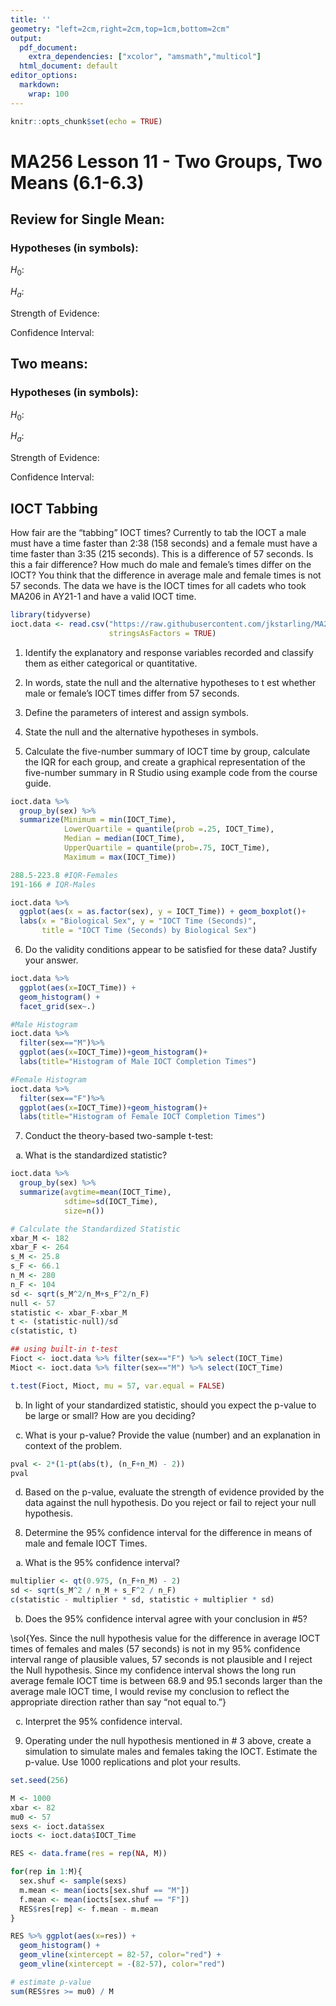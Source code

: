```yaml
---
title: ''
geometry: "left=2cm,right=2cm,top=1cm,bottom=2cm"
output:
  pdf_document:
    extra_dependencies: ["xcolor", "amsmath","multicol"]
  html_document: default
editor_options:
  markdown:
    wrap: 100
---
```


```r
knitr::opts_chunk$set(echo = TRUE)
```

\newcommand{\sol}[1]{\color{blue}  #1 \color{black}}

<!-- \renewcommand{\sol}[1]{} -->
<!-- xcolor standard colors: 
black, blue, brown, cyan, darkgray, green, lime, magenta, olive, orange, red, purple, teal, violet, yellow, etc.  -->


# MA256 Lesson 11 - Two Groups, Two Means (6.1-6.3)

## Review for Single Mean:

### Hypotheses (in symbols):

$H_0:$ \sol{$\mu = \mu_0$}

$H_a:$ \sol{$\mu \ne \mu_0$}

Strength of Evidence:  \sol{Calculate t statistic: $t=\frac{\bar x - \mu_0}{s/\sqrt{n}}$}

\sol{reject $H_0$ for $t$ "more extreme" using the guidlines for appropriate significance level.}

Confidence Interval: \sol{$\bar x \pm t^*_{(1-\alpha/2, n-1)} \times s /\sqrt{n}$}

\sol{reject $H_0$ if $\mu_0$ is NOT in CI.}


## Two means: 

### Hypotheses (in symbols):

$H_0:$ \sol{$\mu_1 - \mu_2 = 0 $}

$H_a:$ \sol{$\mu_1 - \mu_2 \ne 0 $}

Strength of Evidence:  \sol{Calculate t statistic: $t=\frac{\bar x_1 - \bar x_2}{\sqrt{\frac{s_1^2}{n_1}+\frac{s_2^2}{n_2}}}$}


Confidence Interval:  \sol{$\bar x_1 - \bar x_2 \pm t^*_{(1-\alpha/2, n-1)}\sqrt{\frac{s_1^2}{n_1}+\frac{s_2^2}{n_2}}$} 


## IOCT Tabbing

How fair are the "tabbing" IOCT times? Currently to tab the IOCT a male must have a time faster than 2:38 (158 seconds) and a female must have a time faster than 3:35 (215 seconds). This is a difference of 57 seconds.  Is this a fair difference? How much do male and female's times differ on the IOCT? You think that the difference in average male and female times is not 57 seconds. The data we have is the IOCT times for all cadets who took MA206 in AY21-1 and have a valid IOCT time.


```r
library(tidyverse)
ioct.data <- read.csv("https://raw.githubusercontent.com/jkstarling/MA256/main/data/IOCT_tab_data.csv", 
                      stringsAsFactors = TRUE)
```


1. Identify the explanatory and response variables recorded and classify them as either categorical or
quantitative.

\sol{IOCT Times: Quantitative Response Variable \\
Sex: Categorical Explanatory Variable}

2. In words, state the null and the alternative hypotheses to t est whether male or female's IOCT times differ from 57 seconds.

\sol{Null Hypothesis: The difference in the long run average IOCT completion times for males and females is 57 sec.\\
Alt Hypothesis: The difference in the long run average IOCT completion times for males and females is not 57 sec.}

3. Define the parameters of interest and assign symbols.

\sol{$\mu_F$: The long-run average IOCT Completion Times for Females\\
$\mu_M$: The long-run average IOCT Completion Times for Males}


4. State the null and the alternative hypotheses in symbols.

\sol{$H_0: \mu_F - \mu_M = 57$ seconds \\
$H_a: \mu_F - \mu_M \ne  57$ seconds}


5. Calculate the five-number summary of IOCT time by group, calculate the IQR for each group, and create a graphical representation of the five-number summary in R Studio using example code from the course guide.

```r
ioct.data %>%
  group_by(sex) %>%
  summarize(Minimum = min(IOCT_Time),
            LowerQuartile = quantile(prob =.25, IOCT_Time),
            Median = median(IOCT_Time),
            UpperQuartile = quantile(prob=.75, IOCT_Time),
            Maximum = max(IOCT_Time))

288.5-223.8 #IQR-Females
191-166 # IQR-Males

ioct.data %>%
  ggplot(aes(x = as.factor(sex), y = IOCT_Time)) + geom_boxplot()+
  labs(x = "Biological Sex", y = "IOCT Time (Seconds)", 
       title = "IOCT Time (Seconds) by Biological Sex") 
```


6. Do the validity conditions appear to be satisfied for these data? Justify your answer.

```r
ioct.data %>%
  ggplot(aes(x=IOCT_Time)) + 
  geom_histogram() +
  facet_grid(sex~.)

#Male Histogram
ioct.data %>%
  filter(sex=="M")%>%
  ggplot(aes(x=IOCT_Time))+geom_histogram()+
  labs(title="Histogram of Male IOCT Completion Times")

#Female Histogram
ioct.data %>%
  filter(sex=="F")%>%
  ggplot(aes(x=IOCT_Time))+geom_histogram()+
  labs(title="Histogram of Female IOCT Completion Times")
```

\sol{Yes. There are 104 females and 280 males (at least 20 observations each) in the sample and neither distribution for IOCT Times is strongly skewed.}



7. Conduct the theory-based two-sample t-test:

(a) What is the standardized statistic?
```r
ioct.data %>%
  group_by(sex) %>%
  summarize(avgtime=mean(IOCT_Time),
            sdtime=sd(IOCT_Time),
            size=n())

# Calculate the Standardized Statistic
xbar_M <- 182
xbar_F <- 264
s_M <- 25.8
s_F <- 66.1
n_M <- 280
n_F <- 104
sd <- sqrt(s_M^2/n_M+s_F^2/n_F)
null <- 57
statistic <- xbar_F-xbar_M
t <- (statistic-null)/sd
c(statistic, t)

## using built-in t-test
Fioct <- ioct.data %>% filter(sex=="F") %>% select(IOCT_Time)
Mioct <- ioct.data %>% filter(sex=="M") %>% select(IOCT_Time)

t.test(Fioct, Mioct, mu = 57, var.equal = FALSE)
```


(b) In light of your standardized statistic, should you expect the p-value to be large or small? How are you deciding?

\sol{With a t statistic of 3.7523, I have very strong evidence against the null hypothesis so I would expect a very
small p-value (< 0.01).}

(c) What is your p-value? Provide the value (number) and an explanation in context of the problem. 
```r
pval <- 2*(1-pt(abs(t), (n_F+n_M) - 2))
pval
```

\sol{The p-value of 0.0002024 is the probability of observing a long run differene in average IOCT times of 82 seconds assuming the null hypothesis is true.}


(d) Based on the p-value, evaluate the strength of evidence provided by the data against the null hypothesis. Do you reject or fail to reject your null hypothesis.

\sol{Although possible, it is very unlikely that the observed difference in average IOCT completion times for males and females occurred by random chance due to very strong evidence against the null hypothesis . I would reject the null in favor of there being a difference in average IOCT completion times for males and females that is not equal to 57 seconds.}


8. Determine the 95\% confidence interval for the difference in means of male and female IOCT Times.

(a) What is the 95\% confidence interval?

```r
multiplier <- qt(0.975, (n_F+n_M) - 2)
sd <- sqrt(s_M^2 / n_M + s_F^2 / n_F)
c(statistic - multiplier * sd, statistic + multiplier * sd)
```



(b) Does the 95\% confidence interval agree with your conclusion in #5?

\sol{Yes. Since the null hypothesis value for the difference in average IOCT times of females and males (57 seconds) is not in my 95% confidence interval range of plausible values, 57 seconds is not plausible and I reject the Null hypothesis. Since my confidence interval shows the long run average female IOCT time is between 68.9 and 95.1 seconds larger than the average male IOCT time, I would revise my conclusion to reflect the appropriate direction rather than say "not equal to."}

(c) Interpret the 95\% confidence interval. 

\sol{We are 95\% confident that the true long run average male IOCT time is less than the true long run average female IOCT time by between 68.8 and 95.1 seconds. }


9. Operating under the null hypothesis mentioned in \# 3 above, create a simulation to simulate males and females taking the IOCT. Estimate the p-value. Use 1000 replications and plot your results. 

```r
set.seed(256)

M <- 1000
xbar <- 82
mu0 <- 57
sexs <- ioct.data$sex
iocts <- ioct.data$IOCT_Time

RES <- data.frame(res = rep(NA, M))

for(rep in 1:M){
  sex.shuf <- sample(sexs)
  m.mean <- mean(iocts[sex.shuf == "M"])
  f.mean <- mean(iocts[sex.shuf == "F"])
  RES$res[rep] <- f.mean - m.mean
}

RES %>% ggplot(aes(x=res)) + 
  geom_histogram() + 
  geom_vline(xintercept = 82-57, color="red") + 
  geom_vline(xintercept = -(82-57), color="red")

# estimate p-value
sum(RES$res >= mu0) / M
```